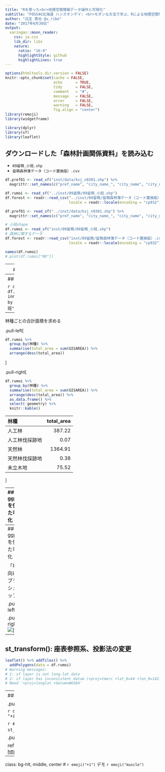 ```yaml
---
title: "Rを使った<br>地理空間情報データ操作と可視化"
subtitle: "FOSS4G北海道 ハンズオンデイ: <br>モダンな方法で学ぶ、Rによる地理空間情報データの処理"
author: "瓜生 真也 @u_ribo"
date: "2017年6月30日"
output:
  xaringan::moon_reader:
    css: ja.css
    lib_dir: libs
    nature:
      ratio: "16:9"
      highlightStyle: github
      highlightLines: true
---
```


```r
options(htmltools.dir.version = FALSE)
knitr::opts_chunk$set(cache = FALSE,
                      echo      = TRUE, 
                      tidy      = FALSE,
                      comment   = "#",
                      message   = FALSE, 
                      error     = FALSE, 
                      warning   = FALSE,
                      fig.align = "center")
library(remoji)
library(widgetframe)
```

```r
library(dplyr)
library(sf)
library(leaflet)
```

## ダウンロードした「森林計画関係資料」を読み込む

- `09留萌_小班.shp`
- `留萌森林簿データ（コード置換版）.csv`

```r
df.pref01 <- read_sf("inst/data/ksj_n0301.shp") %>% 
  magrittr::set_names(c("pref_name", "city_name_", "city_name", "city_name_full", "city_code", "geometry"))
```

```r
df.rumoi <- read_sf("../inst/09留萌/09留萌_小班.shp")
df.forest <- readr::read_csv("../inst/09留萌/留萌森林簿データ（コード置換版）.csv",
                             locale = readr::locale(encoding = "cp932"))

df.pref01 <- read_sf("../inst/data/ksj_n0301.shp") %>% 
  magrittr::set_names(c("pref_name", "city_name_", "city_name", "city_name_full", "city_code", "geometry"))
```

```r
# 小班shape
df.rumoi <- read_sf("inst/09留萌/09留萌_小班.shp")
# 森林に関するデータ
df.forest <- readr::read_csv("inst/09留萌/留萌森林簿データ（コード置換版）.csv",
                             locale = readr::locale(encoding = "cp932"))
```

```r
names(df.rumoi)
# plot(df.rumoi["NO"])
```

---
# shapefileの編集

ちょっと重いので「部分抽出」と「単純化」を実行

```r
df.rumoi$ID[1:5]
df.rumoi <- df.rumoi %>% 
  select(KEYCODE, 市町村コー, 林班, 計画区コー, GISAREA, NO, LUX, ID, geometry) %>% 
  filter(between(ID, 9010000001, 9010001000)) %>% 
  st_simplify()

dim(df.rumoi)
```

---
## データの結合

```r
df.rumoi <- df.rumoi %>% inner_join(df.forest, by = c("KEYCODE", "林班"))
```

--
林種ごとの合計面積を求める

.pull-left[
```r
df.rumoi %>% 
  group_by(林種) %>% 
  summarise(total_area = sum(GISAREA)) %>% 
  arrange(desc(total_area))
```
]

.pull-right[
```r
df.rumoi %>% 
  group_by(林種) %>% 
  summarise(total_area = sum(GISAREA)) %>% 
  arrange(desc(total_area)) %>% 
  as.data.frame() %>% 
  select(-geometry) %>% 
  knitr::kable()
```

|林種           | total_area|
|:--------------|----------:|
|人工林         |     387.22|
|人工林伐採跡地 |       0.07|
|天然林         |    1364.91|
|天然林伐採跡地 |       0.38|
|未立木地       |      75.52|
]

---
## ggplot2を使った可視化

`r emoji("warning")` GitHubで開発されている機能 (CRAN版には実装されていません) `r emoji("warning")` 

.pull-left[
```r
library(ggplot2)
# 時々失敗します
ggplot() +
  geom_sf(data = df.rumoi, aes(fill = GISAREA)) +
  scale_fill_gradientn(colors = sf.colors(10))
```
]

.pull-right[
![](img/fig_2_ggplot2_geom_sf-1.png)
]

---
## ggplot2を使った可視化

「地図」向けにブラッシュアップ

.pull-left[
```r
# 文字化けしないためのおまじない
# Macなら quartzFonts(ipa = quartzFont(rep("HiraMaruProN-W4", 4)))
# Windownsなら ... windowsFonts(Mei = windowsFont("Meiryo")) 
quartzFonts(HiraMaru = quartzFont(rep("HiraMaruProN-W4", 4)))
theme_set(ggthemes::theme_map(base_size = 12, base_family = "HiraMaruProN-W4"))
ggplot() +
  geom_sf(data = df.rumoi, aes(fill = 林種))
```
]

.pull-right[
![](img/fig_2_ggplot2_geom_sf_foresttype-1.png)
]

---
## st_transform(): 座表参照系、投影法の変更

```r
leaflet() %>% addTiles() %>% 
  addPolygons(data = df.rumoi)
# Warning messages:
# 1: sf layer is not long-lat data 
# 2: sf layer has inconsistent datum (+proj=tmerc +lat_0=44 +lon_0=142.25 +k=0.9999 +x_0=0 +y_0=0 +ellps=GRS80 +units=m +no_defs).
# Need '+proj=longlat +datum=WGS84'
```


---
## st_transform(): 座表参照系、投影法の変更

.pull-left[
```r
# 投影法を確認する
df.rumoi %>% st_crs()
```

```r
df.rumoi <- df.rumoi %>% st_transform(crs = "+init=epsg:4326")
```

```r
# 次の方法でも結果は同じ
df.rumoi <- df.rumoi %>% st_transform(4326)
```
]

.pull-right[
```r
leaflet() %>% addTiles() %>%
  addPolygons(data = df.rumoi)
```
]

ref) <http://uribo.hatenablog.com/entry/2017/04/05/090600>

---
class: bg-hlt, middle, center
# `r emoji("+1")` デモ `r emoji("muscle")`

